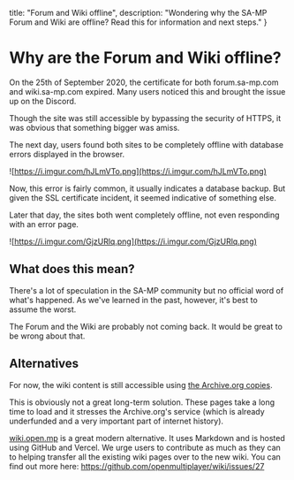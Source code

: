   title: "Forum and Wiki offline",
  description: "Wondering why the SA-MP Forum and Wiki are offline? Read this for information and next steps."
}

# Why are the Forum and Wiki offline?

On the 25th of September 2020, the certificate for both forum.sa-mp.com and wiki.sa-mp.com expired. Many users noticed this and brought the issue up on the Discord.

Though the site was still accessible by bypassing the security of HTTPS, it was obvious that something bigger was amiss.

The next day, users found both sites to be completely offline with database errors displayed in the browser.

![https://i.imgur.com/hJLmVTo.png](https://i.imgur.com/hJLmVTo.png)

Now, this error is fairly common, it usually indicates a database backup. But given the SSL certificate incident, it seemed indicative of something else.

Later that day, the sites both went completely offline, not even responding with an error page.

![https://i.imgur.com/GjzURlq.png](https://i.imgur.com/GjzURlq.png)

## What does this mean?

There's a lot of speculation in the SA-MP community but no official word of what's happened. As we've learned in the past, however, it's best to assume the worst.

The Forum and the Wiki are probably not coming back. It would be great to be wrong about that.

## Alternatives

For now, the wiki content is still accessible using [the Archive.org copies](https://web.archive.org/web/20200909122444/https://wiki.sa-mp.com/).

This is obviously not a great long-term solution. These pages take a long time to load and it stresses the Archive.org's service (which is already underfunded and a very important part of internet history).

[wiki.open.mp](wiki.open.mp) is a great modern alternative. It uses Markdown and is hosted using GitHub and Vercel. We urge users to contribute as much as they can to helping transfer all the existing wiki pages over to the new wiki. You can find out more here: https://github.com/openmultiplayer/wiki/issues/27

